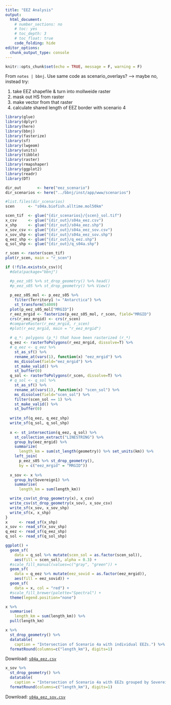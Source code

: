 ```yaml
---
title: "EEZ Analysis"
output:
  html_document:
    # number_sections: no
    # toc: yes
    # toc_depth: 3
    # toc_float: true
    code_folding: hide
editor_options: 
  chunk_output_type: console
---
```


```r
knitr::opts_chunk$set(echo = TRUE, message = F, warning = F)
```

From `notes | bbnj`. Use same code as scenario_overlays? —> maybe no, instead try:

1. take EEZ shapefile & turn into mollweide raster
1. mask out HS from raster
1. make vector from that raster
1. calculate shared length of EEZ border with scenario 4

```r
library(glue)
library(dplyr)
library(here)
library(bbnj)
library(fasterize)
library(sf)
library(lwgeom)
library(units)
library(tibble)
library(raster)
library(rmapshaper)
library(ggplot2)
library(readr)
library(DT)

dir_out       <- here("eez_scenario")
dir_scenarios <- here("../bbnj/inst/app/www/scenarios")

#list.files(dir_scenarios)
scen      <- "s04a.biofish.alltime.mol50km"

scen_tif  <- glue("{dir_scenarios}/{scen}_sol.tif")
x_csv     <- glue("{dir_out}/s04a_eez.csv")
x_shp     <- glue("{dir_out}/s04a_eez.shp")
x_sov_csv <- glue("{dir_out}/s04a_eez_sov.csv")
x_sov_shp <- glue("{dir_out}/s04a_eez_sov.shp")
q_eez_shp <- glue("{dir_out}/q_eez.shp")
q_sol_shp <- glue("{dir_out}/q_s04a.shp")

r_scen <- raster(scen_tif)
plot(r_scen, main = "r_scen")

if (!file.exists(x_csv)){
  #data(package="bbnj")

  #p_eez_s05 %>% st_drop_geometry() %>% head()  
  #p_eez_s05 %>% st_drop_geometry() %>% View()
  
  p_eez_s05_mol <- p_eez_s05 %>% 
    filter(Territory1 != "Antarctica") %>% 
    st_transform(54009)
  plot(p_eez_s05_mol["MRGID"])
  r_eez_mrgid <- fasterize(p_eez_s05_mol, r_scen, field="MRGID")
  crs(r_eez_mrgid) <- crs(r_scen)
  #compareRaster(r_eez_mrgid, r_scen)
  #plot(r_eez_mrgid, main = "r_eez_mrgid")
  
  # q_*: polygons (p_*) that have been rasterized (r_*)
  q_eez <- rasterToPolygons(r_eez_mrgid, dissolve=T) %>% 
  # q_eez <- q_eez %>%
    st_as_sf() %>%
    rename_at(vars(1), function(x) "eez_mrgid") %>%
    ms_dissolve(field="eez_mrgid") %>%
    st_make_valid() %>%
    st_buffer(0)
  q_sol <- rasterToPolygons(r_scen, dissolve=T) %>% 
  # q_sol <- q_sol %>%
    st_as_sf() %>%
    rename_at(vars(1), function(x) "scen_sol") %>%
    ms_dissolve(field="scen_sol") %>%
    filter(scen_sol == 1) %>%
    st_make_valid() %>% 
    st_buffer(0)
  
  write_sf(q_eez, q_eez_shp)
  write_sf(q_sol, q_sol_shp)
  
  x <- st_intersection(q_eez, q_sol) %>% 
    st_collection_extract("LINESTRING") %>% 
    group_by(eez_mrgid) %>% 
    summarize(
      length_km = sum(st_length(geometry)) %>% set_units(km)) %>% 
    left_join(
      p_eez_s05 %>% st_drop_geometry(),
      by = c("eez_mrgid" = "MRGID"))
  
  x_sov <- x %>% 
    group_by(Sovereign1) %>% 
    summarise(
      length_km = sum(length_km))

  write_csv(st_drop_geometry(x), x_csv)
  write_csv(st_drop_geometry(x_sov), x_sov_csv)
  write_sf(x_sov, x_sov_shp)
  write_sf(x, x_shp)
}
x     <- read_sf(x_shp)
x_sov <- read_sf(x_sov_shp)
q_eez <- read_sf(q_eez_shp)
q_sol <- read_sf(q_sol_shp)

ggplot() + 
  geom_sf(
    data = q_sol %>% mutate(scen_sol = as.factor(scen_sol)), 
    aes(fill = scen_sol), alpha = 0.3) + 
  #scale_fill_manual(values=c("gray", "green")) +
  geom_sf(
    data = q_eez %>% mutate(eez_sovid = as.factor(eez_mrgid)), 
    aes(fill = eez_sovid)) + 
  geom_sf(
    data = x, col = "red") + 
  #scale_fill_brewer(palette="Spectral") +
  theme(legend.position="none")

x %>% 
  summarise(
    length_km = sum(length_km)) %>% 
  pull(length_km)

x %>% 
  st_drop_geometry() %>% 
  datatable(
    caption = "Intersection of Scenario 4a with individual EEZs.") %>% 
  formatRound(columns=c("length_km"), digits=1)
```

Download: [`s04a_eez.csv`](https://raw.githubusercontent.com/ecoquants/bbnj-scripts/master/eez_scenario/s04a_eez.csv)

```r
x_sov %>% 
  st_drop_geometry() %>% 
  datatable(
    caption = "Intersection of Scenario 4a with EEZs grouped by Sovereign1.") %>% 
  formatRound(columns=c("length_km"), digits=1)
```

Download: [`s04a_eez_sov.csv`](https://raw.githubusercontent.com/ecoquants/bbnj-scripts/master/eez_scenario/s04a_eez_sov.csv)


